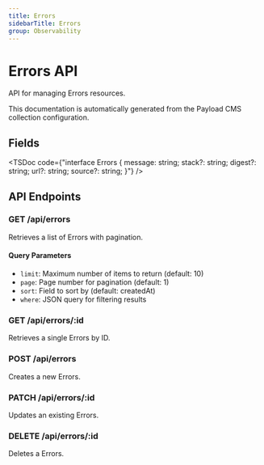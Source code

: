 ```yaml
---
title: Errors
sidebarTitle: Errors
group: Observability
---
```



# Errors API

API for managing Errors resources.

<Callout type="info">
  This documentation is automatically generated from the Payload CMS collection configuration.
</Callout>


## Fields

<TSDoc code={"interface Errors {
  message: string;
  stack?: string;
  digest?: string;
  url?: string;
  source?: string;
}"} />




## API Endpoints

### GET /api/errors
Retrieves a list of Errors with pagination.

#### Query Parameters
- `limit`: Maximum number of items to return (default: 10)
- `page`: Page number for pagination (default: 1)
- `sort`: Field to sort by (default: createdAt)
- `where`: JSON query for filtering results

### GET /api/errors/:id
Retrieves a single Errors by ID.

### POST /api/errors
Creates a new Errors.

### PATCH /api/errors/:id
Updates an existing Errors.

### DELETE /api/errors/:id
Deletes a Errors.

